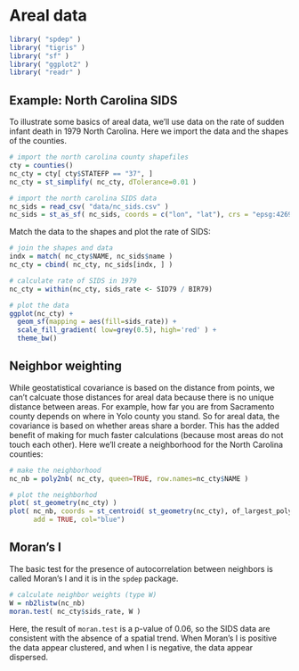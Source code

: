 # Areal data

```r
library( "spdep" )
library( "tigris" )
library( "sf" )
library( "ggplot2" )
library( "readr" )
```

## Example: North Carolina SIDS
To illustrate some basics of areal data, we'll use data on the rate of sudden infant death in 1979 North Carolina. Here we import the data and the shapes of the counties.

```r
# import the north carolina county shapefiles
cty = counties()
nc_cty = cty[ cty$STATEFP == "37", ]
nc_cty = st_simplify( nc_cty, dTolerance=0.01 )

# import the north carolina SIDS data
nc_sids = read_csv( "data/nc_sids.csv" )
nc_sids = st_as_sf( nc_sids, coords = c("lon", "lat"), crs = "epsg:4269" )
```

Match the data to the shapes and plot the rate of SIDS:

```r
# join the shapes and data
indx = match( nc_cty$NAME, nc_sids$name )
nc_cty = cbind( nc_cty, nc_sids[indx, ] )

# calculate rate of SIDS in 1979
nc_cty = within(nc_cty, sids_rate <- SID79 / BIR79)

# plot the data
ggplot(nc_cty) +
  geom_sf(mapping = aes(fill=sids_rate)) +
  scale_fill_gradient( low=grey(0.5), high='red' ) +
  theme_bw()
```

## Neighbor weighting
While geostatistical covariance is based on the distance from points, we can't calcuate those distances for areal data because there is no unique distance between areas. For example, how far you are from Sacramento county depends on where in Yolo county you stand. So for areal data, the covariance is based on whether areas share a border. This has the added benefit of making for much faster calculations (because most areas do not touch each other). Here we'll create a neighborhood for the North Carolina counties:

```r
# make the neighborhood
nc_nb = poly2nb( nc_cty, queen=TRUE, row.names=nc_cty$NAME )

# plot the neighborhod
plot( st_geometry(nc_cty) )
plot( nc_nb, coords = st_centroid( st_geometry(nc_cty), of_largest_polygon ),
      add = TRUE, col="blue")
```


## Moran's I
The basic test for the presence of autocorrelation between neighbors is called Moran's I and it is in the `spdep` package.

```r
# calculate neighbor weights (type W)
W = nb2listw(nc_nb)
moran.test( nc_cty$sids_rate, W )
```


Here, the result of `moran.test` is a p-value of 0.06, so the SIDS data are consistent with the absence of a spatial trend. When Moran's I is positive the data appear clustered, and when I is negative, the data appear dispersed.